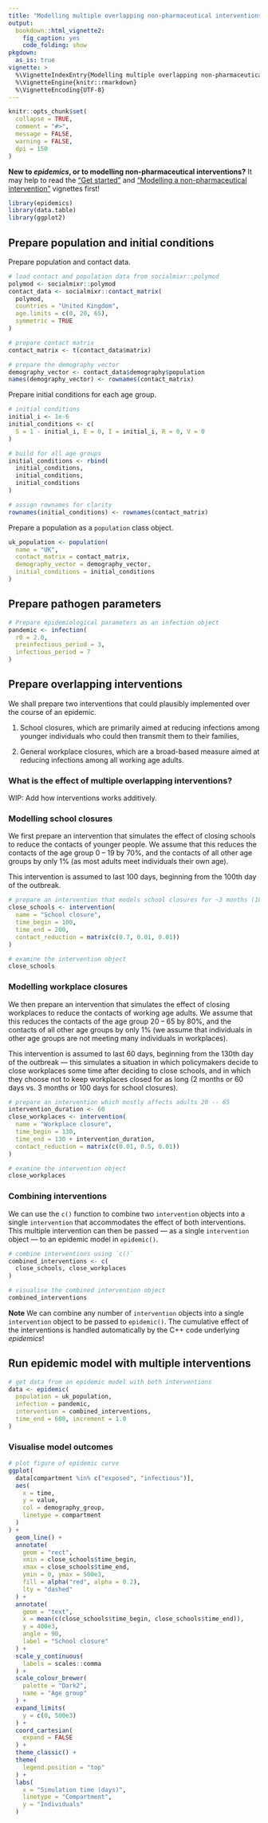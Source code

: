 ```yaml
---
title: "Modelling multiple overlapping non-pharmaceutical interventions"
output:
  bookdown::html_vignette2:
    fig_caption: yes
    code_folding: show
pkgdown:
  as_is: true
vignette: >
  %\VignetteIndexEntry{Modelling multiple overlapping non-pharmaceutical interventions}
  %\VignetteEngine{knitr::rmarkdown}
  %\VignetteEncoding{UTF-8}
---
```


```r
knitr::opts_chunk$set(
  collapse = TRUE,
  comment = "#>",
  message = FALSE,
  warning = FALSE,
  dpi = 150
)
```

::: {.alert .alert-warning}
**New to _epidemics_, or to modelling non-pharmaceutical interventions?** It may help to read the ["Get started"](epidemics.html) and ["Modelling a non-pharmaceutical intervention"](modelling_interventions.html) vignettes first!
:::

```r
library(epidemics)
library(data.table)
library(ggplot2)
```

## Prepare population and initial conditions

Prepare population and contact data.

```r
# load contact and population data from socialmixr::polymod
polymod <- socialmixr::polymod
contact_data <- socialmixr::contact_matrix(
  polymod,
  countries = "United Kingdom",
  age.limits = c(0, 20, 65),
  symmetric = TRUE
)

# prepare contact matrix
contact_matrix <- t(contact_data$matrix)

# prepare the demography vector
demography_vector <- contact_data$demography$population
names(demography_vector) <- rownames(contact_matrix)
```

Prepare initial conditions for each age group.

```r
# initial conditions
initial_i <- 1e-6
initial_conditions <- c(
  S = 1 - initial_i, E = 0, I = initial_i, R = 0, V = 0
)

# build for all age groups
initial_conditions <- rbind(
  initial_conditions,
  initial_conditions,
  initial_conditions
)

# assign rownames for clarity
rownames(initial_conditions) <- rownames(contact_matrix)
```

Prepare a population as a `population` class object.

```r
uk_population <- population(
  name = "UK",
  contact_matrix = contact_matrix,
  demography_vector = demography_vector,
  initial_conditions = initial_conditions
)
```

## Prepare pathogen parameters

```r
# Prepare epidemiological parameters as an infection object
pandemic <- infection(
  r0 = 2.0,
  preinfectious_period = 3,
  infectious_period = 7
)
```

## Prepare overlapping interventions

We shall prepare two interventions that could plausibly implemented over the course of an epidemic.

1. School closures, which are primarily aimed at reducing infections among younger individuals who could then transmit them to their families,

2. General workplace closures, which are a broad-based measure aimed at reducing infections among all working age adults.

::: {.alert .alert-primary}
### What is the effect of multiple overlapping interventions?

WIP: Add how interventions works additively.

:::

### Modelling school closures

We first prepare an intervention that simulates the effect of closing schools to reduce the contacts of younger people.
We assume that this reduces the contacts of the age group 0 -- 19 by 70%, and the contacts of all other age groups by only 1% (as most adults meet individuals their own age).

This intervention is assumed to last 100 days, beginning from the 100th day of the outbreak.

```r
# prepare an intervention that models school closures for ~3 months (100 days)
close_schools <- intervention(
  name = "School closure",
  time_begin = 100,
  time_end = 200,
  contact_reduction = matrix(c(0.7, 0.01, 0.01))
)

# examine the intervention object
close_schools
```

### Modelling workplace closures

We then prepare an intervention that simulates the effect of closing workplaces to reduce the contacts of working age adults.
We assume that this reduces the contacts of the age group 20 -- 65 by 80%, and the contacts of all other age groups by only 1% (we assume that individuals in other age groups are not meeting many individuals in workplaces).

This intervention is assumed to last 60 days, beginning from the 130th day of the outbreak --- this simulates a situation in which policymakers decide to close workplaces some time after deciding to close schools, and in which they choose not to keep workplaces closed for as long (2 months or 60 days vs. 3 months or 100 days for school closures).

```r
# prepare an intervention which mostly affects adults 20 -- 65
intervention_duration <- 60
close_workplaces <- intervention(
  name = "Workplace closure",
  time_begin = 130,
  time_end = 130 + intervention_duration,
  contact_reduction = matrix(c(0.01, 0.5, 0.01))
)

# examine the intervention object
close_workplaces
```

### Combining interventions

We can use the `c()` function to combine two `intervention` objects into a single `intervention` that accommodates the effect of both interventions.
This multiple intervention can then be passed --- as a single `intervention` object --- to  an epidemic model in `epidemic()`.

```r
# combine interventions using `c()`
combined_interventions <- c(
  close_schools, close_workplaces
)

# visualise the combined intervention object
combined_interventions
```

::: {.alert .alert-primary}
**Note** We can combine any number of `intervention` objects into a single `intervention` object to be passed to `epidemic()`. The cumulative effect of the interventions is handled automatically by the C++ code underlying _epidemics_!
:::

## Run epidemic model with multiple interventions

```r
# get data from an epidemic model with both interventions
data <- epidemic(
  population = uk_population,
  infection = pandemic,
  intervention = combined_interventions,
  time_end = 600, increment = 1.0
)
```

### Visualise model outcomes

```r
# plot figure of epidemic curve
ggplot(
  data[compartment %in% c("exposed", "infectious")],
  aes(
    x = time,
    y = value,
    col = demography_group,
    linetype = compartment
  )
) +
  geom_line() +
  annotate(
    geom = "rect",
    xmin = close_schools$time_begin,
    xmax = close_schools$time_end,
    ymin = 0, ymax = 500e3,
    fill = alpha("red", alpha = 0.2),
    lty = "dashed"
  ) +
  annotate(
    geom = "text",
    x = mean(c(close_schools$time_begin, close_schools$time_end)),
    y = 400e3,
    angle = 90,
    label = "School closure"
  ) +
  scale_y_continuous(
    labels = scales::comma
  ) +
  scale_colour_brewer(
    palette = "Dark2",
    name = "Age group"
  ) +
  expand_limits(
    y = c(0, 500e3)
  ) +
  coord_cartesian(
    expand = FALSE
  ) +
  theme_classic() +
  theme(
    legend.position = "top"
  ) +
  labs(
    x = "Simulation time (days)",
    linetype = "Compartment",
    y = "Individuals"
  )
```
